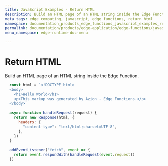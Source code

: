 ```yaml
---
title: JavaScript Examples - Return HTML
description: Build an HTML page of an HTML string inside the Edge Function.
meta_tags: edge computing, javascript, edge functions, return html
namespace: documentation_products_edge_functions_javascript_examples_return_html
permalink: documentation/products/edge-application/edge-functions/javascript-examples/return-html
menu_namespace: edge-runtime-doc-menu

---
```

# Return HTML

Build an HTML page of an HTML string inside the Edge Function.

```js
  const html = `<!DOCTYPE html>
  <body>
    <h1>Hello World</h1>
    <p>This markup was generated by Azion - Edge Functions.</p>
  </body>`
  
  async function handleRequest(request) {
    return new Response(html, {
      headers: {
        "content-type": "text/html;charset=UTF-8",
      },
    })
  }
  
  addEventListener("fetch", event => {
    return event.respondWith(handleRequest(event.request))
  })
```
